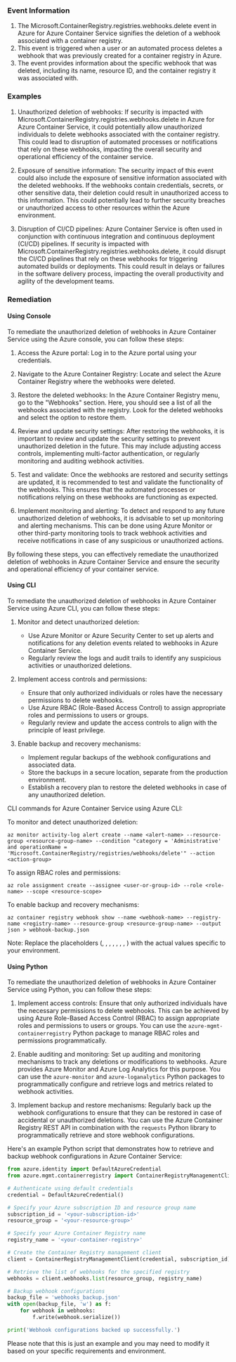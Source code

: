 
### Event Information

1. The Microsoft.ContainerRegistry.registries.webhooks.delete event in Azure for Azure Container Service signifies the deletion of a webhook associated with a container registry.
2. This event is triggered when a user or an automated process deletes a webhook that was previously created for a container registry in Azure.
3. The event provides information about the specific webhook that was deleted, including its name, resource ID, and the container registry it was associated with.


### Examples

1. Unauthorized deletion of webhooks: If security is impacted with Microsoft.ContainerRegistry.registries.webhooks.delete in Azure for Azure Container Service, it could potentially allow unauthorized individuals to delete webhooks associated with the container registry. This could lead to disruption of automated processes or notifications that rely on these webhooks, impacting the overall security and operational efficiency of the container service.

2. Exposure of sensitive information: The security impact of this event could also include the exposure of sensitive information associated with the deleted webhooks. If the webhooks contain credentials, secrets, or other sensitive data, their deletion could result in unauthorized access to this information. This could potentially lead to further security breaches or unauthorized access to other resources within the Azure environment.

3. Disruption of CI/CD pipelines: Azure Container Service is often used in conjunction with continuous integration and continuous deployment (CI/CD) pipelines. If security is impacted with Microsoft.ContainerRegistry.registries.webhooks.delete, it could disrupt the CI/CD pipelines that rely on these webhooks for triggering automated builds or deployments. This could result in delays or failures in the software delivery process, impacting the overall productivity and agility of the development teams.

### Remediation

#### Using Console

To remediate the unauthorized deletion of webhooks in Azure Container Service using the Azure console, you can follow these steps:

1. Access the Azure portal: Log in to the Azure portal using your credentials.

2. Navigate to the Azure Container Registry: Locate and select the Azure Container Registry where the webhooks were deleted.

3. Restore the deleted webhooks: In the Azure Container Registry menu, go to the "Webhooks" section. Here, you should see a list of all the webhooks associated with the registry. Look for the deleted webhooks and select the option to restore them.

4. Review and update security settings: After restoring the webhooks, it is important to review and update the security settings to prevent unauthorized deletion in the future. This may include adjusting access controls, implementing multi-factor authentication, or regularly monitoring and auditing webhook activities.

5. Test and validate: Once the webhooks are restored and security settings are updated, it is recommended to test and validate the functionality of the webhooks. This ensures that the automated processes or notifications relying on these webhooks are functioning as expected.

6. Implement monitoring and alerting: To detect and respond to any future unauthorized deletion of webhooks, it is advisable to set up monitoring and alerting mechanisms. This can be done using Azure Monitor or other third-party monitoring tools to track webhook activities and receive notifications in case of any suspicious or unauthorized actions.

By following these steps, you can effectively remediate the unauthorized deletion of webhooks in Azure Container Service and ensure the security and operational efficiency of your container service.

#### Using CLI

To remediate the unauthorized deletion of webhooks in Azure Container Service using Azure CLI, you can follow these steps:

1. Monitor and detect unauthorized deletion:
   - Use Azure Monitor or Azure Security Center to set up alerts and notifications for any deletion events related to webhooks in Azure Container Service.
   - Regularly review the logs and audit trails to identify any suspicious activities or unauthorized deletions.

2. Implement access controls and permissions:
   - Ensure that only authorized individuals or roles have the necessary permissions to delete webhooks.
   - Use Azure RBAC (Role-Based Access Control) to assign appropriate roles and permissions to users or groups.
   - Regularly review and update the access controls to align with the principle of least privilege.

3. Enable backup and recovery mechanisms:
   - Implement regular backups of the webhook configurations and associated data.
   - Store the backups in a secure location, separate from the production environment.
   - Establish a recovery plan to restore the deleted webhooks in case of any unauthorized deletion.

CLI commands for Azure Container Service using Azure CLI:

To monitor and detect unauthorized deletion:
```
az monitor activity-log alert create --name <alert-name> --resource-group <resource-group-name> --condition "category = 'Administrative' and operationName = 'Microsoft.ContainerRegistry/registries/webhooks/delete'" --action <action-group>
```

To assign RBAC roles and permissions:
```
az role assignment create --assignee <user-or-group-id> --role <role-name> --scope <resource-scope>
```

To enable backup and recovery mechanisms:
```
az container registry webhook show --name <webhook-name> --registry-name <registry-name> --resource-group <resource-group-name> --output json > webhook-backup.json
```

Note: Replace the placeholders (<alert-name>, <resource-group-name>, <action-group>, <user-or-group-id>, <role-name>, <resource-scope>, <webhook-name>, <registry-name>) with the actual values specific to your environment.

#### Using Python

To remediate the unauthorized deletion of webhooks in Azure Container Service using Python, you can follow these steps:

1. Implement access controls: Ensure that only authorized individuals have the necessary permissions to delete webhooks. This can be achieved by using Azure Role-Based Access Control (RBAC) to assign appropriate roles and permissions to users or groups. You can use the `azure-mgmt-containerregistry` Python package to manage RBAC roles and permissions programmatically.

2. Enable auditing and monitoring: Set up auditing and monitoring mechanisms to track any deletions or modifications to webhooks. Azure provides Azure Monitor and Azure Log Analytics for this purpose. You can use the `azure-monitor` and `azure-loganalytics` Python packages to programmatically configure and retrieve logs and metrics related to webhook activities.

3. Implement backup and restore mechanisms: Regularly back up the webhook configurations to ensure that they can be restored in case of accidental or unauthorized deletions. You can use the Azure Container Registry REST API in combination with the `requests` Python library to programmatically retrieve and store webhook configurations.

Here's an example Python script that demonstrates how to retrieve and backup webhook configurations in Azure Container Service:

```python
from azure.identity import DefaultAzureCredential
from azure.mgmt.containerregistry import ContainerRegistryManagementClient

# Authenticate using default credentials
credential = DefaultAzureCredential()

# Specify your Azure subscription ID and resource group name
subscription_id = '<your-subscription-id>'
resource_group = '<your-resource-group>'

# Specify your Azure Container Registry name
registry_name = '<your-container-registry>'

# Create the Container Registry management client
client = ContainerRegistryManagementClient(credential, subscription_id)

# Retrieve the list of webhooks for the specified registry
webhooks = client.webhooks.list(resource_group, registry_name)

# Backup webhook configurations
backup_file = 'webhooks_backup.json'
with open(backup_file, 'w') as f:
    for webhook in webhooks:
        f.write(webhook.serialize())

print('Webhook configurations backed up successfully.')
```

Please note that this is just an example and you may need to modify it based on your specific requirements and environment.


